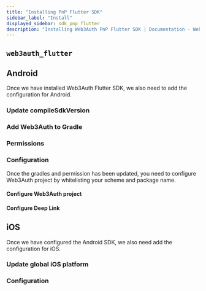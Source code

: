```yaml
---
title: "Installing PnP Flutter SDK"
sidebar_label: "Install"
displayed_sidebar: sdk_pnp_flutter
description: "Installing Web3Auth PnP Flutter SDK | Documentation - Web3Auth"
---
```





## `web3auth_flutter`

<FlutterInstallation />

## Android

Once we have installed Web3Auth Flutter SDK, we also need to add the configuration for Android.

### Update compileSdkVersion

<AndroidCompileSDKVersion />

### Add Web3Auth to Gradle

<UpdateGradle />

### Permissions

<AndroidPermission />

### Configuration

Once the gradles and permission has been updated, you need to configure Web3Auth project by
whitelisting your scheme and package name.

#### Configure Web3Auth project

<AndroidWhitelist />

#### Configure Deep Link

<AndroidDeepLinking />

## iOS

Once we have configured the Android SDK, we also need add the configuration for iOS.

### Update global iOS platform

<IOSPlatform />

### Configuration

<IOSWhitelist />
